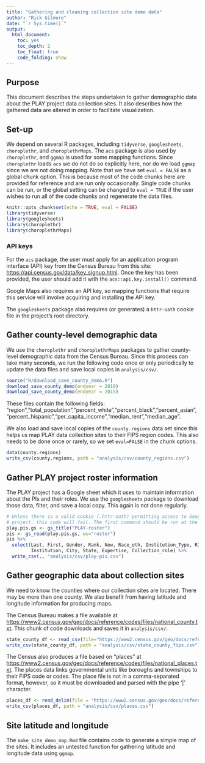 ```yaml
---
title: "Gathering and cleaning collection site demo data"
author: "Rick Gilmore"
date: "`r Sys.time()`"
output: 
  html_document:
    toc: yes
    toc_depth: 2
    toc_float: true
    code_folding: show
---
```


## Purpose

This document describes the steps undertaken to gather demographic data about the PLAY project data collection sites.
It also describes how the gathered data are altered in order to facilitate visualization.

## Set-up

We depend on several R packages, including `tidyverse`, `googlesheets`, `choroplethr`, and `choroplethrMaps`. 
The `acs` package is also used by `choroplethr`, and `ggmap` is used for some mapping functions.
Since `choroplethr` loads `acs` we do not do so explicitly here, nor do we load `ggmap` since we are not doing mapping.
Note that we have set `eval = FALSE` as a global chunk option.
This is because most of the code chunks here are provided for reference and are run only occasionally.
Single code chunks can be run, or the global setting can be changed to `eval = TRUE` if the user wishes to run all of the code chunks and regenerate the data files.

```r
knitr::opts_chunk$set(echo = TRUE, eval = FALSE)
library(tidyverse)
library(googlesheets)
library(choroplethr)
library(choroplethrMaps)
```

### API keys

For the `acs` package, the user must apply for an application program interface (API) key from the Census Bureau from this site: <https://api.census.gov/data/key_signup.html>.
Once the key has been provided, the user should add it with the `acs::api.key.install()` command.

Google Maps also requires an API key, so mapping functions that require this service will involve acquiring and installing the API key.

The `googlesheets` package also requires (or generates) a `httr-oath` cookie file in the project's root directory.

## Gather county-level demographic data

We use the `choroplethr` and `choroplethrMaps` packages to gather county-level demographic data from the Census Bureau.
Since this process can take many seconds, we run the following code once or only periodically to update the data files and save local copies in `analysis/csv/`.

```r
source("R/download_save_county_demo.R")
download_save_county_demo(endyear = 2010)
download_save_county_demo(endyear = 2015)
```

These files contain the following fields: "region","total_population","percent_white","percent_black","percent_asian","percent_hispanic","per_capita_income","median_rent","median_age".

We also load and save local copies of the `county.regions` data set since this helps us map PLAY data collection sites to their FIPS region codes.
This also needs to be done once or rarely, so we set `eval=FALSE` in the chunk options.

```r
data(county.regions)
write_csv(county.regions, path = "analysis/csv/county_regions.csv")
```

## Gather PLAY project roster information

The PLAY project has a Google sheet which it uses to maintain information about the PIs and their roles.
We use the `googlesheets` package to download those data, filter, and save a local copy.
This again is not done regularly.

```r
# Unless there is a valid cookie (.httr-oath) permitting access to Googlesheets in the root directory of the
# project, this code will fail. The first command should be run at the console, and access granted to the user's Google account. Then the code will run as expected.
play.pis.gs <- gs_title("PLAY-roster")
pis <- gs_read(play.pis.gs, ws="roster")
pis %>% 
  select(Last, First, Gender, Rank, New, Race_eth, Institution_Type, R15_eligible,
         Institution, City, State, Expertise, Collection_role) %>%
  write_csv(., "analysis/csv/play-pis.csv")
```

## Gather geographic data about collection sites

We need to know the counties where our collection sites are located.
There may be more than one county.
We also benefit from having latitude and longitude information for producing maps.

The Census Bureau makes a file available at <https://www2.census.gov/geo/docs/reference/codes/files/national_county.txt>.
This chunk of code downloads and saves it in `analysis/csv/`.

```r
state_county_df <- read_csv(file="https://www2.census.gov/geo/docs/reference/codes/files/national_county.txt", col_names = c("state","statefp","countyfp","countyname","fipsclass"))
write_csv(state_county_df, path = "analysis/csv/state_county_fips.csv")
```

The Census also produces a file based on "places" at <https://www2.census.gov/geo/docs/reference/codes/files/national_places.txt>.
The places data links governmental units like boroughs and townships to their FIPS code or codes.
The place file is not in a comma-separated format, however, so it must be downloaded and parsed with the pipe '|' character.

```r
places_df <- read_delim(file = "https://www2.census.gov/geo/docs/reference/codes/files/national_places.txt", delim = "|")
write_csv(places_df, path = "analysis/csv/places.csv")
```

## Site latitude and longitude

The `make_site_demo_map.Rmd` file contains code to generate a simple map of the sites.
It includes an untested function for gathering latitude and longitude data using `ggmap`.

